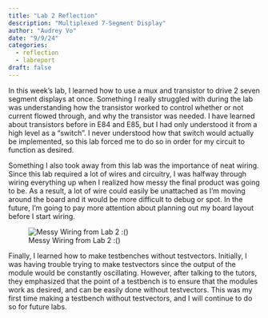 ```yaml
---
title: "Lab 2 Reflection"
description: "Multiplexed 7-Segment Display"
author: "Audrey Vo"
date: "9/9/24"
categories:
  - reflection
  - labreport
draft: false
---
```


In this week's lab, I learned how to use a mux and transistor to drive 2 seven segment displays at once. Something I really struggled with during the lab was understanding how the transistor worked to control whether or not current flowed through, and why the transistor was needed. I have learned about transistors before in E84 and E85, but I had only understood it from a high level as a "switch". I never understood how that switch would actually be implemented, so this lab forced me to do so in order for my circuit to function as desired. 

Something I also took away from this lab was the importance of neat wiring. Since this lab required a lot of wires and circuitry, I was halfway through wiring everything up when I realized how messy the final product was going to be. As a result, a lot of wire could easily be unattached as I'm moving around the board and it would be more difficult to debug or spot. In the future, I'm going to pay more attention about planning out my board layout before I start wiring. 

![Messy Wiring from Lab 2 :()](images/lab2blog.png)

Finally, I learned how to make testbenches without testvectors. Initially, I was having trouble trying to make testvectors since the output of the module would be constantly oscillating. However, after talking to the tutors, they emphasized that the point of a testbench is to ensure that the modules work as desired, and can be easily done without testvectors. This was my first time making a testbench without testvectors, and I will continue to do so for future labs. 